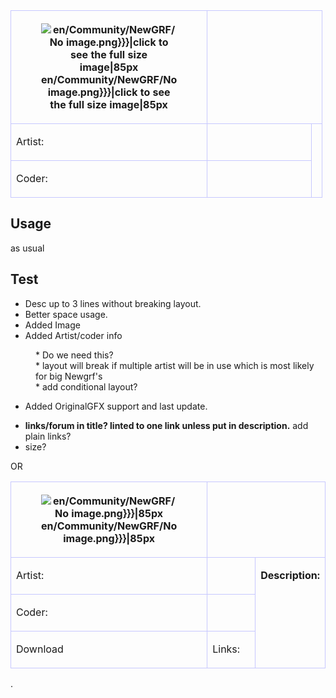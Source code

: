 {| align="left" style="width:100%; font-size:90%; margin:0px; margin-top:1px;"
 |-  style="background-color:#e7ebff;"
 ! rowspan="3" width="85" height="85" style="border: 1px solid #c7c8fe;"|[[File:{{{Image|en/Community/NewGRF/No image.png}}}|click to see the full size image|85px]]
 | colspan="3" style="border: 1px solid #c7c8fe;font-size:12px" |&nbsp;&nbsp;'''{{{Title|Title}}}'''
 | style="border: 1px solid #c7c8fe; width:150px"| Original TTD GFX support {{#ifeq:{{{Symlink|}}}|no|{{en/Wiki/Check|no}}|{{en/Wiki/Check|yes}}}}
 | style="border: 1px solid #c7c8fe; width:130px"| Last update: {{{Updated|00/00/00}}}
 |- style="background-color:#e7ebff;"
 ! style="border: 1px solid #c7c8fe; width:50px"|Artist:
 | style="border: 1px solid #c7c8fe; width:150px"|{{en/Manual/User|{{{Artist|}}}}}
 | rowspan="2" colspan="3"  style="border: 1px solid #c7c8fe; vertical-align:text-top;"|{{{Description|}}}
 |- style="background-color:#e7ebff;"
 ! style="border: 1px solid #c7c8fe;"|Coder:
 | style="border: 1px solid #c7c8fe;"|{{en/Manual/User|{{{Coder|}}}}}
|}<noinclude>{{en/-}}
<!--
{{#IF: {{{Artist|}}} | |
 {{!}} rowspan="2" colspan="5"  style="border: 1px solid #c7c8fe; vertical-align:text-top;"{{!}}{{{Description|}}}
}}
-->
==Usage==

as usual 


==Test==
* Desc up to 3 lines without breaking layout.
* Better space usage.
* Added Image 
* Added Artist/coder info
: * Do we need this?
: * layout will break if multiple artist will be in use which is most likely for big Newgrf's
: * add conditional layout?
* Added OriginalGFX support and last update.


* '''links/forum  in title?  linted to one link unless put in description.'''  add plain links?
* size?

OR

{| align="left" style="width:100%; font-size:90%; margin:0px; margin-top:1px;"
 |-  style="background-color:#e7ebff;"
 ! rowspan="3" width="85" height="85" style="border: 1px solid #c7c8fe;"|[[File:{{{Image|en/Community/NewGRF/No image.png}}}|85px]]
 | colspan="3" style="border: 1px solid #c7c8fe;font-size:12px" |  '''{{{Title|Title}}}'''
 | style="border: 1px solid #c7c8fe; width:150px"| Original TTD GFX support {{#ifeq:{{{Symlink|}}}|no|{{en/Wiki/Check|no}}|{{en/Wiki/Check|yes}}}}
 | style="border: 1px solid #c7c8fe; width:120px"| Last update: {{{Updated|00/00/00}}}
 |- style="background-color:#e7ebff;"
 ! style="border: 1px solid #c7c8fe; width:50px"|Artist:
 | style="border: 1px solid #c7c8fe; width:150px"|{{{Artist|}}}
 | rowspan="3" colspan="3"  style="border: 1px solid #c7c8fe; vertical-align:text-top;"|'''Description:'''{{{Description|}}}
 |- style="background-color:#e7ebff;"
 ! style="border: 1px solid #c7c8fe;"|Coder:
 | style="border: 1px solid #c7c8fe;"|{{{Coder|}}}
 |- style="background-color:#e7ebff;"
 !style="border: 1px solid #c7c8fe;"|Download
 ! style="border: 1px solid #c7c8fe;"|Links:
 | style="border: 1px solid #c7c8fe;"|{{{Links|}}} 
|}
.
</noinclude>